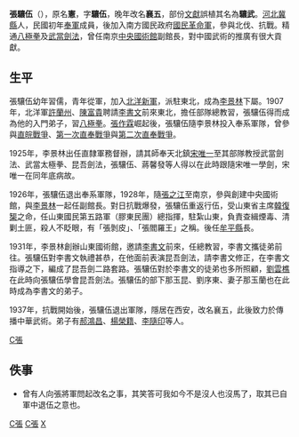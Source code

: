 '''張驤伍'''（{{bd|？||？||catIdx=Z張}}），原名'''憲'''，字'''驤伍'''，晚年改名'''襄五'''，部份[[文獻|文獻]]誤植其名為'''驤武'''。[[河北|河北]][[冀州市|冀縣]]人，民國初年[[奉軍|奉軍]]成員，後加入南方國民政府[[國民革命軍|國民革命軍]]，參與北伐、抗戰。精通[[八極拳|八極拳]]及[[武當劍法|武當劍法]]，曾任南京[[中央國術館|中央國術館]]副館長，對中國武術的推廣有很大貢獻。

==生平==
張驤伍幼年習儒，青年從軍，加入[[北洋新軍|北洋新軍]]，派駐東北，成為[[李景林|李景林]]下屬。1907年，北洋軍[[許蘭州|許蘭州]]、[[陳富貴|陳富貴]]聘請[[李書文|李書文]]前來東北，擔任部隊總教習，張驤伍得而成為他的入門弟子，習[[八極拳|八極拳]]。[[張作霖|張作霖]]崛起後，張驤伍隨李景林投入奉系軍隊，曾參與[[直皖戰爭|直皖戰爭]]、[[第一次直奉戰爭|第一次直奉戰爭]]與[[第二次直奉戰爭|第二次直奉戰爭]]。

1925年，李景林出任直隸軍務督辦，請其師奉天北鎮[[宋唯一|宋唯一]]至其部隊教授武當劍法、武當太極拳、昆吾劍法，張驤伍、蔣馨發等人得以在此時跟隨宋唯一學劍，宋唯一在同年底病故。

1926年，張驤伍退出奉系軍隊，1928年，隨[[張之江|張之江]]至南京，參與創建中央國術館，與[[李景林|李景林]]一起任副館長。對日抗戰爆發，張驤伍重返行伍，受山東省主席[[韓復榘|韓復榘]]之命，任山東國民第五路軍（膠東民團）總指揮，駐紮山東，負責查緝煙毒、清剿土匪，殺人不眨眼，有「張剝皮」、「張閻羅王」之稱。後任[[牟平縣|牟平縣]]長。

1931年，李景林創辦山東國術館，邀請[[李書文|李書文]]前來，任總教習，李書文攜徒弟前往。張驤伍對李書文執禮甚恭，在他面前表演昆吾劍法，請李書文修正，在李書文指導之下，編成了昆吾劍二路套路。張驤伍對於李書文的徒弟也多所照顧，[[劉雲樵|劉雲樵]]在此時向張驤伍學會昆吾劍法。張驤伍的部下那玉昆、劉序東、妻子那玉蘭也在此時成為李書文的弟子。

1937年，抗戰開始後，張驤伍退出軍隊，隱居在西安，改名襄五，此後致力於傳播中華武術。弟子有[[郝鴻昌|郝鴻昌]]、[[楊榮籍|楊榮籍]]、[[李隨印|李隨印]]等人。

[[category:中华民国軍事人物|C張]]
[[Category:中華民國武術家|C張]]
[[Category:冀州人|C張]]
[[Category:張姓|X]]

== 佚事 ==
* 曾有人向張將軍問起改名之事，其笑答可我如今不是沒人也沒馬了，取其已自軍中退伍之意也。